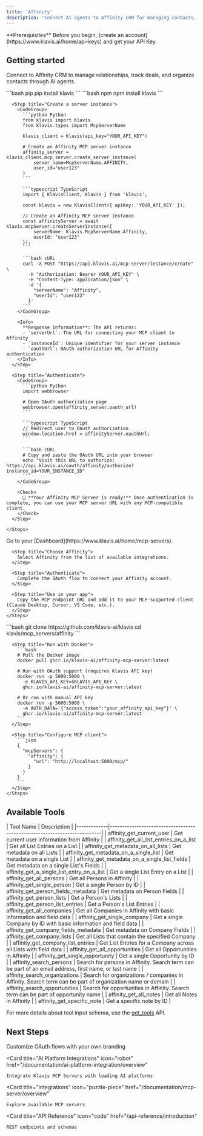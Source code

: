 ```yaml
---
title: 'Affinity'
description: 'Connect AI agents to Affinity CRM for managing contacts, deals, and relationships'
---
```


<Info>
  **Prerequisites**
  Before you begin, [create an account](https://www.klavis.ai/home/api-keys) and get your API Key.
</Info>

## Getting started

Connect to Affinity CRM to manage relationships, track deals, and organize contacts through AI agents.

<Tabs>
  <Tab title="API">
    <Steps>
      <Step title="Install the SDKs (optional)">
        <CodeGroup>
          ```bash pip
          pip install klavis
          ```
          ```bash npm
          npm install klavis
          ```
        </CodeGroup>
      </Step>
      
      <Step title="Create a server instance">
        <CodeGroup>
          ```python Python
          from klavis import Klavis
          from klavis.types import McpServerName
          
          klavis_client = Klavis(api_key="YOUR_API_KEY")
          
          # Create an Affinity MCP server instance
          affinity_server = klavis_client.mcp_server.create_server_instance(
              server_name=McpServerName.AFFINITY,
              user_id="user123"
          )
          ```
          
          ```typescript TypeScript
          import { KlavisClient, Klavis } from 'klavis';
          
          const klavis = new KlavisClient({ apiKey: 'YOUR_API_KEY' });
          
          // Create an Affinity MCP server instance
          const affinityServer = await klavis.mcpServer.createServerInstance({
              serverName: Klavis.McpServerName.Affinity,
              userId: "user123"
          });
          ```
          
          ```bash cURL
          curl -X POST "https://api.klavis.ai/mcp-server/instance/create" \
            -H "Authorization: Bearer YOUR_API_KEY" \
            -H "Content-Type: application/json" \
            -d '{
              "serverName": "Affinity",
              "userId": "user123"
            }'
          ```
        </CodeGroup>
        
        <Info>
          **Response Information**: The API returns:
          - `serverUrl`: The URL for connecting your MCP client to Affinity
          - `instanceId`: Unique identifier for your server instance
          - `oauthUrl`: OAuth authorization URL for Affinity authentication
        </Info>
      </Step>
      
      <Step title="Authenticate">
        <CodeGroup>
          ```python Python
          import webbrowser
          
          # Open OAuth authorization page
          webbrowser.open(affinity_server.oauth_url)
          ```
          
          ```typescript TypeScript
          // Redirect user to OAuth authorization
          window.location.href = affinityServer.oauthUrl;
          ```
          
          ```bash cURL
          # Copy and paste the OAuth URL into your browser
          echo "Visit this URL to authorize: https://api.klavis.ai/oauth/affinity/authorize?instance_id=YOUR_INSTANCE_ID"
          ```
        </CodeGroup>
        
        <Check>
          🎉 **Your Affinity MCP Server is ready!** Once authentication is complete, you can use your MCP server URL with any MCP-compatible client.
        </Check>
      </Step>
      
    </Steps>
  </Tab>
  
  <Tab title="UI">
    <Steps>
      <Step title="Open Dashboard">
        Go to your [Dashboard](https://www.klavis.ai/home/mcp-servers).
      </Step>
      
      <Step title="Choose Affinity">
        Select Affinity from the list of available integrations.
      </Step>
      
      <Step title="Authenticate">
        Complete the OAuth flow to connect your Affinity account.
      </Step>
      
      <Step title="Use in your app">
        Copy the MCP endpoint URL and add it to your MCP-supported client (Claude Desktop, Cursor, VS Code, etc.).
      </Step>
    </Steps>
  </Tab>
  
  <Tab title="Open Source">
    <Steps>
      <Step title="Clone repository (for developers to build from source)">
        ```bash
        git clone https://github.com/klavis-ai/klavis
        cd klavis/mcp_servers/affinity
        ```
      </Step>
      
      <Step title="Run with Docker">
        ```bash
        # Pull the Docker image
        docker pull ghcr.io/klavis-ai/affinity-mcp-server:latest
        
        # Run with OAuth support (requires Klavis API key)
        docker run -p 5000:5000 \
          -e KLAVIS_API_KEY=$KLAVIS_API_KEY \
          ghcr.io/klavis-ai/affinity-mcp-server:latest
        
        # Or run with manual API key
        docker run -p 5000:5000 \
          -e AUTH_DATA='{"access_token":"your_affinity_api_key"}' \
          ghcr.io/klavis-ai/affinity-mcp-server:latest
        ```
      </Step>
      
      <Step title="Configure MCP client">
        ```json
        {
          "mcpServers": {
            "affinity": {
              "url": "http://localhost:5000/mcp/"
            }
          }
        }
        ```
      </Step>
    </Steps>
  </Tab>
</Tabs>

## Available Tools

<Accordion title="Tools Information">
| Tool Name   | Description                                                              |
|-------------|--------------------------------------------------------------------------|
| affinity_get_current_user | Get current user information from Affinity |
| affinity_get_all_list_entries_on_a_list | Get all List Entries on a List |
| affinity_get_metadata_on_all_lists | Get metadata on all Lists |
| affinity_get_metadata_on_a_single_list | Get metadata on a single List |
| affinity_get_metadata_on_a_single_list_fields | Get metadata on a single List's Fields |
| affinity_get_a_single_list_entry_on_a_list | Get a single List Entry on a List |
| affinity_get_all_persons | Get all Persons in Affinity |
| affinity_get_single_person | Get a single Person by ID |
| affinity_get_person_fields_metadata | Get metadata on Person Fields |
| affinity_get_person_lists | Get a Person's Lists |
| affinity_get_person_list_entries | Get a Person's List Entries |
| affinity_get_all_companies | Get all Companies in Affinity with basic information and field data |
| affinity_get_single_company | Get a single Company by ID with basic information and field data |
| affinity_get_company_fields_metadata | Get metadata on Company Fields |
| affinity_get_company_lists | Get all Lists that contain the specified Company |
| affinity_get_company_list_entries | Get List Entries for a Company across all Lists with field data |
| affinity_get_all_opportunities | Get all Opportunities in Affinity |
| affinity_get_single_opportunity | Get a single Opportunity by ID |
| affinity_search_persons | Search for persons in Affinity. Search term can be part of an email address, first name, or last name |
| affinity_search_organizations | Search for organizations / companies in Affinity. Search term can be part of organization name or domain |
| affinity_search_opportunities | Search for opportunities in Affinity. Search term can be part of opportunity name |
| affinity_get_all_notes | Get all Notes in Affinity |
| affinity_get_specific_note | Get a specific note by ID |
</Accordion>

<Note>For more details about tool input schema, use the [get_tools](https://docs.klavis.ai/api-reference/mcp-server/get-tools) API.</Note>

## Next Steps

<CardGroup>
  <Card
    title="White-label Authentication"
    icon="palette"
    href="/documentation/auth/white-label"
  >
    Customize OAuth flows with your own branding
  </Card>
  
  <Card
    title="AI Platform Integrations"
    icon="robot"
    href="/documentation/ai-platform-integration/overview"
  >
    Integrate Klavis MCP Servers with leading AI platforms
  </Card>
  
  <Card
    title="Integrations"
    icon="puzzle-piece"
    href="/documentation/mcp-server/overview"
  >
    Explore available MCP servers
  </Card>
  
  <Card
    title="API Reference"
    icon="code"
    href="/api-reference/introduction"
  >
    REST endpoints and schemas
  </Card>
</CardGroup>